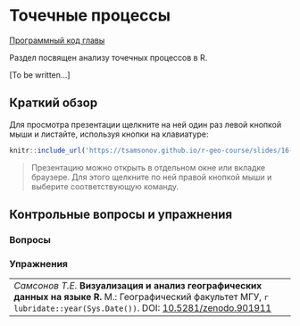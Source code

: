 # Точечные процессы {#point_patterns}

[Программный код главы](https://github.com/tsamsonov/r-geo-course/blob/master/code/16-PointPatterns.R)

Раздел посвящен анализу точечных процессов в R. 

[To be written...]

## Краткий обзор {#point_review}

Для просмотра презентации щелкните на ней один раз левой кнопкой мыши и листайте, используя кнопки на клавиатуре:
```r
knitr::include_url('https://tsamsonov.github.io/r-geo-course/slides/16-PointPatterns_slides.html#1', height = '500px')
```

> Презентацию можно открыть в отдельном окне или вкладке браузере. Для этого щелкните по ней правой кнопкой мыши и выберите соответствующую команду.

## Контрольные вопросы и упражнения {#questions_tasks_patterns}

### Вопросы {#questions_patterns}

### Упражнения {#tasks_patterns}

----
_Самсонов Т.Е._ **Визуализация и анализ географических данных на языке R.** М.: Географический факультет МГУ, `r lubridate::year(Sys.Date())`. DOI: [10.5281/zenodo.901911](https://doi.org/10.5281/zenodo.901911)
----